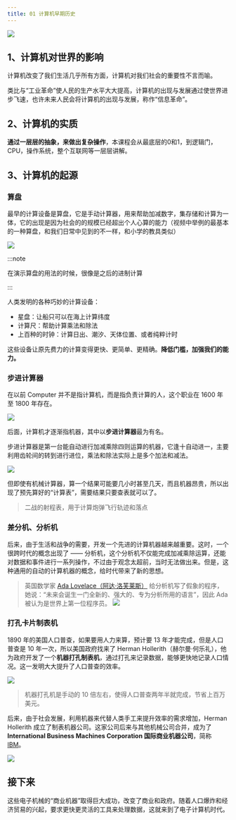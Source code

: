 ```yaml
---
title: 01 计算机早期历史
---
```

![](./目录.png)

<BVideo src="BV1EW411u7th" p="1" />

## 1、计算机对世界的影响

计算机改变了我们生活几乎所有方面，计算机对我们社会的重要性不言而喻。

类比与“工业革命”使人民的生产水平大大提高，计算机的出现与发展通过使世界进步飞速，也许未来人民会将计算机的出现与发展，称作“信息革命”。

## 2、计算机的实质

**通过一层层的抽象，来做出复杂操作**，本课程会从最底层的0和1，到逻辑门，CPU，操作系统，整个互联网等一层层讲解。

## 3、计算机的起源

### 算盘

最早的计算设备是算盘，它是手动计算器，用来帮助加减数字，集存储和计算为一体，它的出现是因为社会的的规模已经超出个人心算的能力（视频中举例的最基本的一种算盘，和我们日常中见到的不一样，和小学的教具类似）

![](./算盘.png)

:::note 

在演示算盘的用法的时候，很像是之后的进制计算

:::

人类发明的各种巧妙的计算设备：
- 星盘：让船只可以在海上计算纬度
- 计算尺：帮助计算乘法和除法
- 上百种的时钟：计算日出、潮汐、天体位置、或者纯粹计时

这些设备让原先费力的计算变得更快、更简单、更精确。**降低门槛，加强我们的能力。**

### 步进计算器

在以前 Computer 并不是指计算机，而是指负责计算的人，这个职业在 1600 年至 1800 年存在。

![](./负责计算的人.png)

后面，计算机才逐渐指机器，其中以**步进计算器**最为有名。

步进计算器是第一台能自动进行加减乘除四则运算的机器，它逢十自动进一，主要利用齿轮间的转到进行进位，乘法和除法实际上是多个加法和减法。

![](./步进计算器.png)

但即使有机械计算器，算一个结果可能要几小时甚至几天，而且机器昂贵，所以出现了预先算好的“计算表”，需要结果只要查表就可以了。

> 二战的射程表，用于计算炮弹飞行轨迹和落点

### 差分机、分析机

后来，由于生活和战争的需要，开发一个先进的计算机器越来越重要。这时，一个很跨时代的概念出现了 —— 分析机，这个分析机不仅能完成加减乘除运算，还能对数据和事件进行一系列操作，不过由于观念太超前，当时无法做出来。但是，这种通用的自动的计算机器的概念，给时代带来了新的思想。

> 英国数学家 [Ada Lovelace（阿达·洛芙莱斯）](https://baike.baidu.com/item/%E9%98%BF%E8%BE%BE%C2%B7%E6%B4%9B%E8%8A%99%E8%8E%B1%E6%96%AF) 给分析机写了假象的程序，她说：“未来会诞生一门全新的、强大的、专为分析所用的语言”，因此 Ada 被认为是世界上第一位程序员。
![](./Ada_Lovelace_portrait.jpg)

### 打孔卡片制表机

1890 年的美国人口普查，如果要用人力来算，预计要 13 年才能完成，但是人口普查是 10 年一次，所以美国政府找来了 Herman Hollerith（赫尔曼·何乐礼），他为政府开发了一个**机器打孔制表机**，通过打孔来记录数据，能够更快地记录人口情况。这一发明大大提升了人口普查的效率。

![](./机器.png)

> 机器打孔机是手动的 10 倍左右，使得人口普查两年半就完成，节省上百万美元。

后来，由于社会发展，利用机器来代替人类手工来提升效率的需求增加，Herman Hollerith 成立了制表机器公司。这家公司后来与其他机械公司合并，成为了 **International Business Machines Corporation 国际商业机器公司**，简称 [IBM](https://baike.baidu.com/item/ibm)。

![](./IBM.png)

## 接下来

这些电子机械的“商业机器”取得巨大成功，改变了商业和政府。随着人口爆炸和经济贸易的兴起，要求更快更灵活的工具来处理数据，这就来到了电子计算机时代。